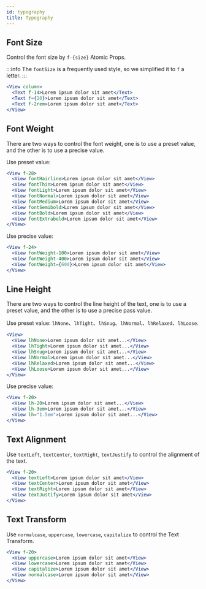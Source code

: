 ```yaml
---
id: typography
title: Typography
---
```



## Font Size

Control the font size by `f-{size}` Atomic Props.

:::info
The `fontSize` is a frequently used style, so we simplified it to `f` a letter.
:::

```jsx live
<View column>
  <Text f-14>Lorem ipsum dolor sit amet</Text>
  <Text f={20}>Lorem ipsum dolor sit amet</Text>
  <Text f-2rem>Lorem ipsum dolor sit amet</Text>
</View>
```

## Font Weight

There are two ways to control the font weight, one is to use a preset value, and the other is to use a precise value.

Use preset value:

```jsx live
<View f-28>
  <View fontHairline>Lorem ipsum dolor sit amet</View>
  <View fontThin>Lorem ipsum dolor sit amet</View>
  <View fontLight>Lorem ipsum dolor sit amet</View>
  <View fontNormal>Lorem ipsum dolor sit amet</View>
  <View fontMedium>Lorem ipsum dolor sit amet</View>
  <View fontSemibold>Lorem ipsum dolor sit amet</View>
  <View fontBold>Lorem ipsum dolor sit amet</View>
  <View fontExtrabold>Lorem ipsum dolor sit amet</View>
</View>
```

Use precise value:

```jsx live
<View f-24>
  <View fontWeight-100>Lorem ipsum dolor sit amet</View>
  <View fontWeight-400>Lorem ipsum dolor sit amet</View>
  <View fontWeight={600}>Lorem ipsum dolor sit amet</View>
</View>
```

## Line Height

There are two ways to control the line height of the text, one is to use a preset value, and the other is to use a precise pass value.

Use preset value: `lhNone`、`lhTight`、`lhSnug`、`lhNormal`、`lhRelaxed`、`lhLoose`.

<LineHeight />

```jsx
<View>
  <View lhNone>Lorem ipsum dolor sit amet...</View>
  <View lhTight>Lorem ipsum dolor sit amet...</View>
  <View lhSnug>Lorem ipsum dolor sit amet...</View>
  <View lhNormal>Lorem ipsum dolor sit amet...</View>
  <View lhRelaxed>Lorem ipsum dolor sit amet...</View>
  <View lhLoose>Lorem ipsum dolor sit amet...</View>
</View>
```

Use precise value:

```jsx
<View f-20>
  <View lh-20>Lorem ipsum dolor sit amet...</View>
  <View lh-3em>Lorem ipsum dolor sit amet...</View>
  <View lh="1.5em">Lorem ipsum dolor sit amet...</View>
</View>
```

## Text Alignment

Use `textLeft`, `textCenter`, `textRight`, `textJustify` to control the alignment of the text.

```jsx live
<View f-20>
  <View textLeft>Lorem ipsum dolor sit amet</View>
  <View textCenter>Lorem ipsum dolor sit amet</View>
  <View textRight>Lorem ipsum dolor sit amet</View>
  <View textJustify>Lorem ipsum dolor sit amet</View>
</View>
```

## Text Transform

Use `normalcase`, `uppercase`, `lowercase`, `capitalize` to control the Text Transform.

```jsx live
<View f-20>
  <View uppercase>Lorem ipsum dolor sit amet</View>
  <View lowercase>Lorem ipsum dolor sit amet</View>
  <View capitalize>Lorem ipsum dolor sit amet</View>
  <View normalcase>Lorem ipsum dolor sit amet</View>
</View>
```

